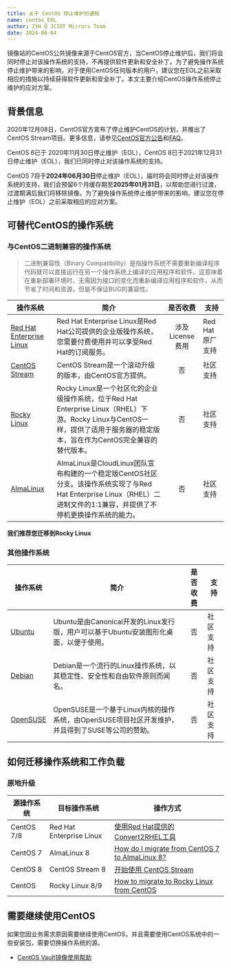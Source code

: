 ```yaml
---
title: 关于 CentOS 停止维护的通知
name: centos_EOL
author: ZYH @ JCIOT Mirrors Team
date: 2024-06-04
---
```


镜像站的CentOS公共镜像来源于CentOS官方，当CentOS停止维护后，我们将会同时停止对该操作系统的支持，不再提供软件更新和安全补丁。为了避免操作系统停止维护带来的影响，对于使用CentOS任何版本的用户，建议您在EOL之前采取相应的措施以持续获得软件更新和安全补丁。本文主要介绍CentOS操作系统停止维护的应对方案。

## 背景信息
2020年12月08日，CentOS官方宣布了停止维护CentOS的计划，并推出了CentOS Stream项目。更多信息，请参见[CentOS官方公告](https://blog.centos.org/2020/12/future-is-centos-stream/)和[FAQ](https://centos.org/distro-faq/)。

CentOS 6已于 2020年11月30日停止维护（EOL），CentOS 8已于2021年12月31日停止维护（EOL），我们已同时停止对该操作系统的支持。

CentOS 7将于**2024年06月30日**停止维护（EOL），届时将会同时停止对该操作系统的支持，我们会预留6个月缓存期至**2025年01月31日**，以帮助您进行过渡，过渡期满后我们将移除镜像。为了避免操作系统停止维护带来的影响，建议您在停止维护（EOL）之前采取相应的应对方案。

## 可替代CentOS的操作系统

### 与CentOS二进制兼容的操作系统

> 二进制兼容性（Binary Compatibility）是指操作系统不需要重新编译程序代码就可以直接运行在另一个操作系统上编译的应用程序和软件。这意味着在重新部署环境时，无需因为接口的变化而重新编译应用程序和软件，从而节省了时间和资源，但是不保证BUG的兼容性。

| 操作系统 | 简介 | 是否收费 | 支持 |
| --- | --- | :---: | --- |
|[Red Hat Enterprise Linux](https://www.redhat.com/en/technologies/linux-platforms/enterprise-linux)|Red Hat Enterprise Linux是Red Hat公司提供的企业版操作系统，您需要付费使用并可以享受Red Hat的订阅服务。|涉及License费用|Red Hat原厂支持|
|[CentOS Stream](https://www.centos.org/centos-stream/)|CentOS Stream是一个滚动升级的版本，由CentOS官方提供。|否|社区支持|
|[Rocky Linux](https://rockylinux.org/)|Rocky Linux是一个社区化的企业级操作系统，位于Red Hat Enterprise Linux（RHEL）下游。Rocky Linux与CentOS一样，提供了适用于服务器的稳定版本，旨在作为CentOS完全兼容的替代版本。|否|社区支持|
|[AlmaLinux](https://almalinux.org/)|AlmaLinux是CloudLinux团队宣布构建的一个稳定版CentOS社区分支。该操作系统实现了与Red Hat Enterprise Linux（RHEL）二进制文件的1:1兼容，并提供了不停机更换操作系统的能力。|否|社区支持|

**我们推荐您迁移到Rocky Linux**

### 其他操作系统

| 操作系统 | 简介 | 是否收费 | 支持 |
| --- | --- | :---: | --- |
|[Ubuntu](https://ubuntu.com/)|Ubuntu是由Canonical开发的Linux发行版，用户可以基于Ubuntu安装图形化桌面，以便于使用。|否|社区支持|
|[Debian](https://www.debian.org/)|Debian是一个流行的Linux操作系统，以其稳定性、安全性和自由软件原则而闻名。|否|社区支持|
|[OpenSUSE](https://www.opensuse.org/)|OpenSUSE是一个基于Linux内核的操作系统，由OpenSUSE项目社区开发维护，并且得到了SUSE等公司的赞助。|否|社区支持|

## 如何迁移操作系统和工作负载

### 原地升级

| 源操作系统 | 目标操作系统 | 操作方式 |
| --- | --- | --- |
| CentOS 7/8 | Red Hat Enterprise Linux | [使用Red Hat提供的Convert2RHEL工具](https://www.redhat.com/en/technologies/linux-platforms/enterprise-linux/migration-process/convert2rhel) |
| CentOS 7 | AlmaLinux 8 | [How do I migrate from CentOS 7 to AlmaLinux 8?](https://wiki.almalinux.org/FAQ.html#how-do-i-migrate-from-centos-7-to-almalinux-8) |
| CentOS 8 | CentOS Stream 8 | [开始使用 CentOS Stream](https://www.redhat.com/zh/topics/linux/what-is-centos#%E5%BC%80%E5%A7%8B%E4%BD%BF%E7%94%A8) |
| CentOS | Rocky Linux 8/9 | [How to migrate to Rocky Linux from CentOS](https://docs.rockylinux.org/guides/migrate2rocky/) |

## 需要继续使用CentOS

如果您因业务需求原因需要继续使用CentOS，并且需要使用CentOS系统中的一些安装包，需要切换操作系统的源。

 * [CentOS Vault镜像使用帮助](https://mirrors.jcut.edu.cn/docs/centos-vault/)
